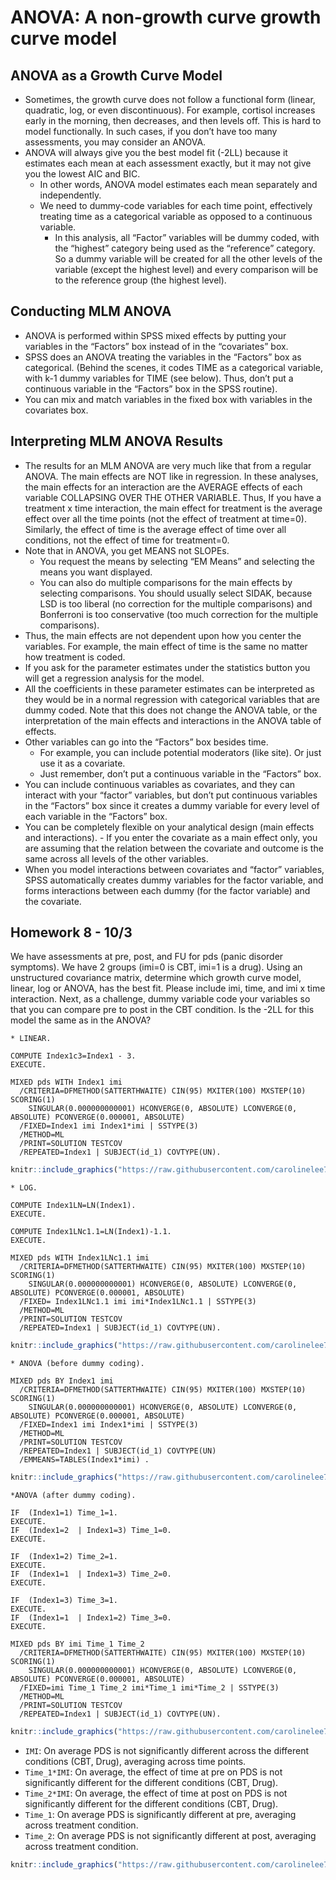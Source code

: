 # ANOVA: A non-growth curve growth curve model

## ANOVA as a Growth Curve Model

- Sometimes, the growth curve does not follow a functional form (linear, quadratic, log, or even discontinuous). For example, cortisol increases early in the morning, then decreases, and then levels off. This is hard to model functionally. In such cases, if you don’t have too many assessments, you may consider an ANOVA. 
- ANOVA will always give you the best model fit (-2LL) because it estimates each mean at each assessment exactly, but it may not give you the lowest AIC and BIC. 
  * In other words, ANOVA model estimates each mean separately and independently. 
  * We need to dummy-code variables for each time point, effectively treating time as a categorical variable as opposed to a continuous variable.
    - In this analysis, all “Factor” variables will be dummy coded, with the “highest” category being used as the “reference” category. So a dummy variable will be created for all the other levels of the variable (except the highest level) and every comparison will be to the reference group (the highest level). 

## Conducting MLM ANOVA 

- ANOVA is performed within SPSS mixed effects by putting your variables in the “Factors” box instead of in the “covariates” box. 
- SPSS does an ANOVA treating the variables in the “Factors” box as categorical. (Behind the scenes, it codes TIME as a categorical variable, with k-1 dummy variables for TIME (see below). Thus, don’t put a continuous variable in the “Factors” box in the SPSS routine). 
- You can mix and match variables in the fixed box with variables in the covariates box.

## Interpreting MLM ANOVA Results 

- The results for an MLM ANOVA are very much like that from a regular ANOVA. The main effects are NOT like in regression. In these analyses, the main effects for an interaction are the AVERAGE effects of each variable COLLAPSING OVER THE OTHER VARIABLE. Thus, If you have a treatment x time interaction, the main effect for treatment is the average effect over all the time points (not the effect of treatment at time=0). Similarly, the effect of time is the average effect of time over all conditions, not the effect of time for treatment=0. 
- Note that in ANOVA, you get MEANS not SLOPEs. 
    * You request the means by selecting “EM Means” and selecting the means you want displayed. 
    * You can also do multiple comparisons for the main effects by selecting comparisons. You should usually select SIDAK, because LSD is too liberal (no correction for the multiple comparisons) and Bonferroni is too conservative (too much correction for the multiple comparisons).
- Thus, the main effects are not dependent upon how you center the variables. For example, the main effect of time is the same no matter how treatment is coded.
- If you ask for the parameter estimates under the statistics button you will get a regression analysis for the model. 
- All the coefficients in these parameter estimates can be interpreted as they would be in a normal regression with categorical variables that are dummy coded. Note that this does not change the ANOVA table, or the interpretation of the main effects and interactions in the ANOVA table of effects.
- Other variables can go into the “Factors” box besides time. 
  * For example, you can include potential moderators (like site). Or just use it as a covariate.
  * Just remember, don’t put a continuous variable in the “Factors” box. 
- You can include continuous variables as covariates, and they can interact with your “factor” variables, but don’t put continuous variables in the “Factors” box since it creates a dummy variable for every level of each variable in the “Factors” box. 
- You can be completely flexible on your analytical design (main effects and interactions). - If you enter the covariate as a main effect only, you are assuming that the relation between the covariate and outcome is the same across all levels of the other variables. 
- When you model interactions between covariates and “factor” variables, SPSS automatically creates dummy variables for the factor variable, and forms interactions between each dummy (for the factor variable) and the covariate.

## Homework 8 - 10/3

We have assessments at pre, post, and FU for pds (panic disorder symptoms). We have 2 groups (imi=0 is CBT, imi=1 is a drug). Using an unstructured covariance matrix, determine which growth curve model, linear, log or ANOVA, has the best fit. Please include imi, time, and imi x time interaction. Next, as a challenge, dummy variable code your variables so that you can compare pre to post in the CBT condition. Is the -2LL for this model the same as in the ANOVA?
 
```
* LINEAR.

COMPUTE Index1c3=Index1 - 3.
EXECUTE.

MIXED pds WITH Index1 imi
  /CRITERIA=DFMETHOD(SATTERTHWAITE) CIN(95) MXITER(100) MXSTEP(10) SCORING(1) 
    SINGULAR(0.000000000001) HCONVERGE(0, ABSOLUTE) LCONVERGE(0, ABSOLUTE) PCONVERGE(0.000001, ABSOLUTE)    
  /FIXED=Index1 imi Index1*imi | SSTYPE(3)
  /METHOD=ML
  /PRINT=SOLUTION TESTCOV
  /REPEATED=Index1 | SUBJECT(id_1) COVTYPE(UN).
```

```r
knitr::include_graphics("https://raw.githubusercontent.com/carolinelee78/mlmbookdown/main/_figures/IMG31.png")
```

```
* LOG. 

COMPUTE Index1LN=LN(Index1).
EXECUTE.

COMPUTE Index1LNc1.1=LN(Index1)-1.1.
EXECUTE.

MIXED pds WITH Index1LNc1.1 imi
  /CRITERIA=DFMETHOD(SATTERTHWAITE) CIN(95) MXITER(100) MXSTEP(10) SCORING(1) 
    SINGULAR(0.000000000001) HCONVERGE(0, ABSOLUTE) LCONVERGE(0, ABSOLUTE) PCONVERGE(0.000001, ABSOLUTE)    
  /FIXED= Index1LNc1.1 imi imi*Index1LNc1.1 | SSTYPE(3)
  /METHOD=ML
  /PRINT=SOLUTION TESTCOV
  /REPEATED=Index1 | SUBJECT(id_1) COVTYPE(UN).
```

```r
knitr::include_graphics("https://raw.githubusercontent.com/carolinelee78/mlmbookdown/main/_figures/IMG32.png")
```

```
* ANOVA (before dummy coding).

MIXED pds BY Index1 imi
  /CRITERIA=DFMETHOD(SATTERTHWAITE) CIN(95) MXITER(100) MXSTEP(10) SCORING(1) 
    SINGULAR(0.000000000001) HCONVERGE(0, ABSOLUTE) LCONVERGE(0, ABSOLUTE) PCONVERGE(0.000001, ABSOLUTE)    
  /FIXED=Index1 imi Index1*imi | SSTYPE(3)
  /METHOD=ML
  /PRINT=SOLUTION TESTCOV
  /REPEATED=Index1 | SUBJECT(id_1) COVTYPE(UN)
  /EMMEANS=TABLES(Index1*imi) .
```

```r
knitr::include_graphics("https://raw.githubusercontent.com/carolinelee78/mlmbookdown/main/_figures/IMG33.png")
```

```
*ANOVA (after dummy coding). 

IF  (Index1=1) Time_1=1.
EXECUTE.
IF  (Index1=2  | Index1=3) Time_1=0.
EXECUTE.

IF  (Index1=2) Time_2=1.
EXECUTE.
IF  (Index1=1  | Index1=3) Time_2=0.
EXECUTE.

IF  (Index1=3) Time_3=1.
EXECUTE.
IF  (Index1=1  | Index1=2) Time_3=0.
EXECUTE.

MIXED pds BY imi Time_1 Time_2
  /CRITERIA=DFMETHOD(SATTERTHWAITE) CIN(95) MXITER(100) MXSTEP(10) SCORING(1) 
    SINGULAR(0.000000000001) HCONVERGE(0, ABSOLUTE) LCONVERGE(0, ABSOLUTE) PCONVERGE(0.000001, ABSOLUTE)    
  /FIXED=imi Time_1 Time_2 imi*Time_1 imi*Time_2 | SSTYPE(3)
  /METHOD=ML
  /PRINT=SOLUTION TESTCOV
  /REPEATED=Index1 | SUBJECT(id_1) COVTYPE(UN).
```

```r
knitr::include_graphics("https://raw.githubusercontent.com/carolinelee78/mlmbookdown/main/_figures/IMG34.png")
```

- `IMI`: On average PDS is not significantly different across the different conditions (CBT, Drug), averaging across time points.
- `Time_1*IMI`: On average, the effect of time at pre on PDS is not significantly different for the different conditions (CBT, Drug).
- `Time_2*IMI`: On average, the effect of time at post on PDS is not significantly different for the different conditions (CBT, Drug).
- `Time_1`: On average PDS is significantly different at pre, averaging across treatment condition. 
- `Time_2`: On average PDS is not significantly different at post, averaging across treatment condition. 

```r
knitr::include_graphics("https://raw.githubusercontent.com/carolinelee78/mlmbookdown/main/_figures/IMG35.png")
```












